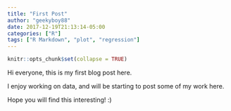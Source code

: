 ```yaml
---
title: "First Post"
author: "geekyboy88"
date: 2017-12-19T21:13:14-05:00
categories: ["R"]
tags: ["R Markdown", "plot", "regression"]
---
```


```r
knitr::opts_chunk$set(collapse = TRUE)
```

Hi everyone, this is my first blog post here.

I enjoy working on data, and will be starting to post some of my work here.

Hope you will find this interesting! :)